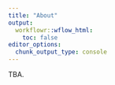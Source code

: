 ```yaml
---
title: "About"
output:
  workflowr::wflow_html:
    toc: false
editor_options:
  chunk_output_type: console
---
```


TBA.
